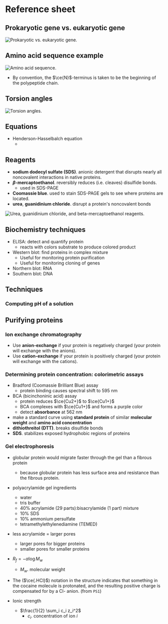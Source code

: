 # Reference sheet

## Prokaryotic gene vs. eukaryotic gene

![Prokaryotic vs. eukaryotic gene.](./pro-eu-gene.png)

## Amino acid sequence example

![Amino acid sequence.](./aaseq.png)

- By convention, the $\ce{N}$-terminus is taken to be the beginning of the polypeptide chain.

## Torsion angles

![Torsion angles.](./phi-psi.png)

## Equations
- Henderson-Hasselbalch equation
    - <C chem="\PH = \p{K_a} + \log \dfrac{\ce{[A-]}}{\ce{[HA]}}" />

## Reagents
- **sodium dodecyl sulfate (SDS)**. anionic detergent that disrupts nearly all noncovalent interactions in native proteins.
- **$\beta$-mercaptoethanol**. reversibly reduces (i.e. cleaves) disulfide bonds.
    - used in SDS-PAGE
- **Coomassie blue**. used to stain SDS-PAGE gels to see where proteins are located.
- **urea**, **guanidinium chloride**. disrupt a protein's noncovalent bonds

![Urea, guanidinium chloride, and beta-mercaptoethanol reagents.](./reagents1.png)

## Biochemistry techniques
- ELISA: detect and quantify protein
    - reacts with colors substrate to produce colored product
- Western blot: find proteins in complex mixture
    - Useful for monitoring protein purification
    - Useful for monitoring cloning of genes
- Northern blot: RNA
- Southern blot: DNA

## Techniques

### Computing pH of a solution


## Purifying proteins

### Ion exchange chromatography
- Use **anion-exchange** if your protein is negatively charged (your protein will exchange with the anions).
- Use **cation-exchange** if your protein is positively charged (your protein will exchange with the cations).

### Determining protein concentration: colorimetric assays
- Bradford (Coomassie Brilliant Blue) assay
    - protein binding causes spectral shift to 595 nm
- BCA (bicinchoninic acid) assay
    - protein reduces $\ce{Cu2+}$ to $\ce{Cu1+}$
    - BCA complexes with $\ce{Cu1+}$ and forms a purple color
    - detect **absorbance** at 562 nm
- make a standard curve using **standard protein** of similar **molecular weight** and **amino acid concentration**
- **dithiothreitol (DTT)**. breaks disulfide bonds
- **SDS**. stabilizes exposed hydrophobic regions of proteins

### Gel electrophoresis
- globular protein would migrate faster through the gel than a fibrous protein
    - because globular protein has less surface area and resistance than the fibrous protein.
- polyacrylamide gel ingredients
    - water
    - tris buffer
    - 40% acrylamide (29 parts):bisacrylamide (1 part) mixture
    - 10% SDS
    - 10% ammonium persulfate
    - tetramethylethylenediamine (TEMED)
- less acrylamide = larger pores
    - larger pores for bigger proteins
    - smaller pores for smaller proteins
- $R_f = -\alpha \log M_w$
    - $M_w$. molecular weight

- The ($\ce{.HCl}$) notation in the structure indicates that something in the cocaine molecule is protonated, and the resulting positive charge is compensated for by a Cl- anion. (from `PS1`)

- Ionic strength
    - $\frac{1}{2} \sum_i c_i z_i^2$
        - $c_i$. concentration of ion $i$